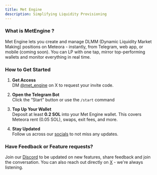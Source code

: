 ```yaml
---
title: Met Engine
description: Simplifying Liquidity Provisioning
---
```


### What is MetEngine ?

Met Engine lets you create and manage DLMM (Dynamic Liquidity Market Making) positions on Meteora - instantly, from Telegram, web app, or mobile (coming soon).  You can LP with one tap, mirror top-performing wallets and monitor everything in real time.

### How to Get Started

1. **Get Access**  
   DM [@met_engine](https://x.com/met_engine) on X to request your invite code.

2. **Open the Telegram Bot**  
   Click the “Start” button or use the `/start` command

3. **Top Up Your Wallet**  
   Deposit at least **0.2 SOL** into your Met Engine wallet. This covers Meteora rent (0.05 SOL), swaps, exit fees, and more.

4. **Stay Updated**  
   Follow us across our [socials](https://linktr.ee/metengine) to not miss any updates.


### Have Feedback or Feature requests?

Join our [Discord](https://discord.gg/zUgJ439bVT) to be updated on new features, share feedback and join the conversation. You can also reach out directly on [X](https://x.com/met_engine) - we're always listening.
